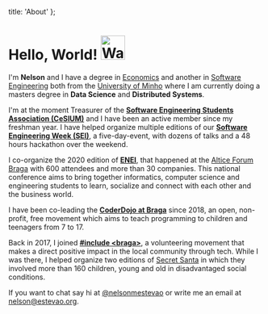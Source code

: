 

  title: 'About'
};

# Hello, World! <Image src="/img/wave.gif" alt="Waving" width="48" height="48" />

I'm **Nelson** and I have a degree in [Economics](https://www.eeg.uminho.pt/pt/estudar/Licenciaturas/Paginas/economia.aspx) and another in [Software Engineering](https://miei.di.uminho.pt/plano_estudos.html) both from the [University of Minho](https://www.uminho.pt) where I am currently doing a masters degree in **Data Science** and **Distributed Systems**.

I'm at the moment Treasurer of the **[Software Engineering Students Association (CeSIUM)](https://cesium.di.uminho.pt)** and I have been an active member since my freshman year. I have helped organize multiple editions of our **[Software Engineering Week (SEI)](https://seium.org)**, a five-day-event, with dozens of talks and a 48 hours hackathon over the weekend.

I co-organize the 2020 edition of **[ENEI](https://2020.enei.pt)**, that happened at the [Altice Forum Braga](https://forumbraga.com/) with 600 attendees and more than 30 companies. This national conference aims to bring together informatics, computer science and engineering students to learn, socialize and connect with each other and the business world.

I have been co-leading the **[CoderDojo at Braga](https://www.instagram.com/coderdojobraga/)** since 2018, an open, non-profit, free movement which aims to teach programming to children and teenagers from 7 to 17.

Back in 2017, I joined **[#include <braga\>](https://www.instagram.com/includebraga/)**, a volunteering movement that makes a direct positive impact in the local community through tech. While I was there, I helped organize two editions of [Secret Santa](https://include-secret-santa.herokuapp.com/) in which they involved more than 160 children, young and old in disadvantaged social conditions.

If you want to chat say hi at [@nelsonmestevao](https://twitter.com/nelsonmestevao) or write me an email at <nelson@estevao.org>.

